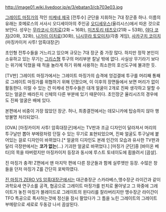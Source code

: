 http://image01.wiki.livedoor.jp/e/3/ebatan3/cb703e03.jpg

[[그레이트 마징가]]의 적인 [[미케네 제국]] [전투수] 군단을 지휘하는 7대 장군중 하나. 이름의 유래는 호메로스의 서사시 오디세이아의 주인공 [[오디세우스]](율리시스)에서 따온 것으로 보인다. 성우는 [[무라코시 이치로]](2화 ~ 16화), [[미즈토리 테츠오]](21화 ~ 53화), [[야다 코지]](20화, 32화), [[나가이 이치로]](30화), [[니시무라 토모미치]](각종 게임), [[사카구치 코이치]](마징카이저 사투! 암흑대장군)

초인형 전투수들을 거느리고 있으며 규모는 7대 장군 중 가장 많다. 하지만 정작 본인이 소유하고 있는 무기는 [[그리스]]형 투구의 머리부분 칼날 밖에 없다. 사실상 무기라기 보다는 위기에 닥쳤을 때 적을 놀라게 하기 위해 사용하는 최소한의 호신도구에 불과한 듯.

[TV판] 그레이트 마징가에서는 그레이트 마징가의 습격에 엉겁결에 투구를 머리째 통째로 그레이트 마징가를 위협하기 위해 던졌으며, 이 이후의 장면들에서 보면 머리가 없이 활동한다. 이럴 수 있는 건 미케네 전투수들은 대개 얼굴이 2개로 진짜 생각하고 말할 수 있는 얼굴은 배라든지 신체의 다른 부분에 있기 때문이다. 초인장군 율리시즈의 경우에도 진짜 얼굴은 배에 있다.

본편에서 비중이 가장 많았던 장군. 허나, 최종결전에서는 데모니카에 탑승하지 않아 행방불명 처리되었다.

[OVA] [마징카이저 사투! 암흑대장군]에서는 TV판과 조금 디자인이 달라져서 머리의 투구날만 뽑아 부메랑처렁 던질 수 있는 무기로 표현되었으며, 진짜 얼굴도 투구날에 붙어있는 걸로 디자인이 바뀌었다.[* 얼굴의 디자인도 본래 인간의 모습과 유사한 TV판과 달리 극장판에서는 '''코가 없는'''(...) 기괴한 얼굴로 바뀌었다.] [마징가 군단]중 [바이온 베타]의 목을 따버렸지만 마징카이저 등장과 동시에 루스트 토네이도에 휩쓸려서 [끔살].

진 마징가 충격! Z편에서 맨 마지막 편에 다른 장군들과 함께 실루엣만 등장. 수많은 창들을 던저 마징가 Z를 간단히 포박하였다. 

[[진 마징가 ZERO VS 암흑대장군]]에서는 대곤충장군 스카라베스,맹수장군 라이간과 같이 과학요새 연구소를 공격, 협공으로 그레이트 마징가를 핀치로 몰아넣고 그 와중에 그레이트가 놓친 마징가 블레이드로 그레이트의 왼다리를 잘라버리지만 맹수장군 라이간이 TFO 특공으로 폭사하는것에 정신을 잠시 팔았다가 그 틈을 노린 그레이트의 그레이트 부메랑으로 세로로 두동강 나서 끔살된다.

